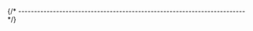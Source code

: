


{/* ------------------------------------------------------------------------ */}

<ManualInstallQuickTest
  descriptiveName="GNU RISC-V Embedded GCC"
  permalinkName="riscv-none-elf-gcc"
  programName="riscv-none-elf-gcc"
  branding="riscv-none-elf-gcc (xPack GNU RISC-V Embedded GCC x86_64) "
/>
